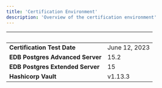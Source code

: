 ```yaml
---
title: 'Certification Environment'
description: 'Overview of the certification environment'
---
```


|  &nbsp;    | &nbsp; |
| ----------- | ----------- |
| **Certification Test Date**      |   June 12, 2023       |
| **EDB Postgres Advanced Server**  |    15.2   |
| **EDB Postgres Extended Server**  |    15   |
| **Hashicorp Vault**  |   v1.13.3   |